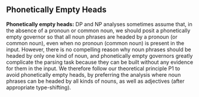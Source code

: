 ==  Phonetically Empty Heads ==

'''Phonetically empty heads:''' DP and NP analyses sometimes assume that, in the absence of a pronoun or common noun, we should posit a phonetically empty governor so that all noun phrases are headed by a pronoun (or common noun), even when no pronoun (common noun) is present in the input. However, there is no compelling reason why noun phrases should be headed by only one kind of noun, and phonetically empty governors greatly complicate the parsing task because they can be built without any evidence for them in the input. We therefore follow our theoretical principle P1 to avoid phonetically empty heads, by preferring the analysis where noun phrases can be headed by all kinds of nouns, as well as adjectives (after appropriate type-shifting).
